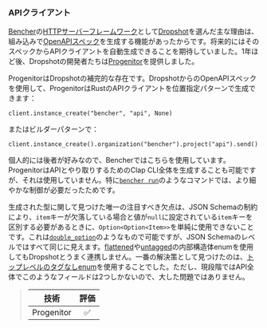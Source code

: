 ### APIクライアント

[Bencher][http server framework]の[HTTPサーバーフレームワーク][http server framework]として[Dropshot][github dropshot]を選んだ主な理由は、組み込みで[OpenAPIスペック][openapi spec]を生成する機能があったからです。将来的にはそのスペックからAPIクライアントを自動生成できることを期待していました。1年ほど後、Dropshotの開発者たちは[Progenitor][github progenitor]を提供しました。

ProgenitorはDropshotの補完的な存在です。DropshotからのOpenAPIスペックを使用して、ProgenitorはRustのAPIクライアントを位置指定パターンで生成できます：

```
client.instance_create("bencher", "api", None)
```

またはビルダーパターンで：

```
client.instance_create().organization("bencher").project("api").send()
```

個人的には後者が好みなので、Bencherではこちらを使用しています。ProgenitorはAPIとやり取りするためのClap CLI全体を生成することも可能ですが、それは使用していません。特に[`bencher run`][bencher run]のようなコマンドでは、より細やかな制御が必要だったためです。

生成された型に関して見つけた唯一の注目すべき欠点は、JSON Schemaの制約により、`item`キーが欠落している場合と値が`null`に設定されている`item`キーを区別する必要があるときに、`Option<Option<Item>>`を単純に使用できないことです。これは[`double_option`][docs serde with double option]のようなもので可能ですが、JSON Schemaのレベルではすべて同じに見えます。[flattened][serde flattened]や[untagged][serde untagged]の内部構造体enumを使用してもDropshotとうまく連携しません。一番の解決策として見つけたのは、[トップレベルのタグなしenum][github bencher json update project]を使用することでした。ただし、現段階ではAPI全体でこのようなフィールドは2つしかないので、大した問題ではありません。

> | 技術     | 評価 |
> | :------: | :--: |
> | Progenitor |    ✅    |

[github dropshot]: https://github.com/oxidecomputer/dropshot
[github progenitor]: https://github.com/oxidecomputer/progenitor
[http server framework]: #http-server-framework
[openapi spec]: https://swagger.io/specification/
[bencher run]: /ja/docs/explanation/bencher-run/
[docs serde with double option]: https://docs.rs/serde_with/3.12.0/serde_with/rust/double_option/index.html
[serde flattened]: https://serde.rs/attr-flatten.html
[serde untagged]: https://serde.rs/enum-representations.html#untagged
[github bencher json update project]: https://github.com/bencherdev/bencher/blob/aba3d219a3cc09547a0a333df3e5c5b699a929f7/lib/bencher_json/src/project/mod.rs#L90
